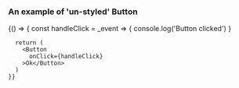 
<Meta title="DCXLibrary/Form/Button" component={Button} />

### An example of 'un-styled' Button
<Canvas>
  <Story name="un-styled">
    {() => {
      const handleClick = _event => {
        console.log('Button clicked')
      }

      return (
        <Button
          onClick={handleClick}
        >Ok</Button>
      )
    }}
  </Story>
</Canvas>

<Props of={Button} />
